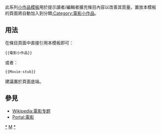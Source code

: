 <noinclude>{{template doc page viewed directly}}</noinclude>
<!-- 在本行下編輯模板說明 -->
此系列[[:Category:小作品模板|小作品模板]]用於提示讀者/編輯者擴充條目內容以改善其質量。置放本模板的頁面將自動加入到分類[[:Category:電影小作品]]。
== 用法 ==
在條目頁面中直接引用本模板即可：
<pre>{{電影小作品}}
</pre>
或者：
<pre>{{Movie-stub}}
</pre>
建議置於頁面底端。
== 參見 ==
* [[Wikipedia:電影专题]]
* [[Portal:電影]]
<includeonly>
<!-- 本行下加入模板的分類 -->
[[Category:電影小作品模板|*]]
[[Category:文化模板|M]]
[[Category:電影小作品|*]]
</includeonly>